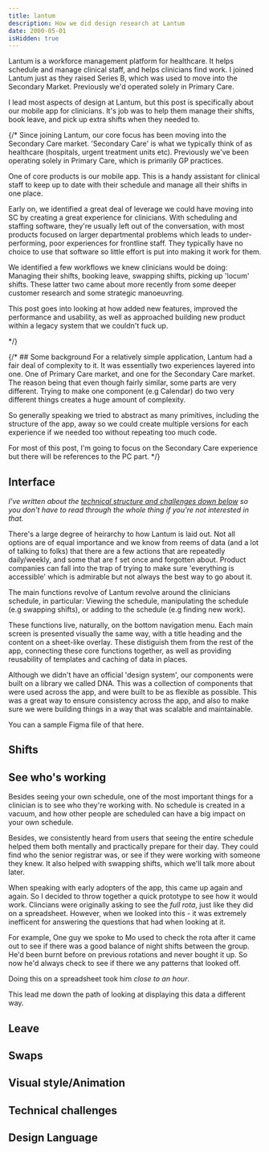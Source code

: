 ```yaml
---
title: lantum
description: How we did design research at Lantum
date: 2000-05-01
isHidden: true
---
```


Lantum is a workforce management platform for healthcare. It helps schedule and manage clinical staff, and helps clinicians find work. I joined Lantum just as they raised Series B, which was used to move into the Secondary Market. Previously we'd operated solely in Primary Care.

I lead most aspects of design at Lantum, but this post is specifically about our mobile app for clinicians. It's job was to help them manage their shifts, book leave, and pick up extra shifts when they needed to.

{/* 
Since joining Lantum, our core focus has been moving into the Secondary Care market. 'Secondary Care' is what we typically think of as healthcare (hospitals, urgent treatment units etc). Previously we've been operating solely in Primary Care, which is primarily GP practices.  

One of core products is our mobile app. This is a handy assistant for clinical staff to keep up to date with their schedule and manage all their shifts in one place. 

Early on, we identified a great deal of leverage we could have moving into SC by creating a great experience for clinicians. With scheduling and staffing software, they're usually left out of the conversation, with most products focused on larger departmental problems which leads to under-performing, poor experiences for frontline staff. They typically have no choice to use that software so little effort is put into making it work for them.

We identified a few workflows we knew clinicians would be doing: Managing their shifts, booking leave, swapping shifts, picking up 'locum' shifts. These latter two came about more recently from some deeper customer research and some strategic manoeuvring.

This post goes into looking at how added new features, improved the performance and usability, as well as approached building new product within a legacy system that we couldn't fuck up. 

*/}

{/* ## Some background
For a relatively simple application, Lantum had a fair deal of complexity to it. It was essentially two experiences layered into one. One of Primary Care market, and one for the Secondary Care market.
The reason being that even though fairly similar, some parts are very different. Trying to make one component (e.g Calendar) do two very different things creates a huge amount of complexity.

So generally speaking we tried to abstract as many primitives, including the structure of the app, away so we could create multiple versions for each experience if we needed too without repeating too much code.

For most of this post, I'm going to focus on the Secondary Care experience but there will be references to the PC part. */}

## Interface
*I've written about the [technical structure and challenges down below](#technical-challenges) so you don't have to read through the whole thing if you're not interested in that.*

There's a large degree of heirarchy to how Lantum is laid out. Not all options are of equal importance and we know from reems of data (and a lot of talking to folks) that there are a few actions that are repeatedly daily/weekly, and some that are f
set once and forgotten about. Product companies can fall into the trap of trying to make sure 'everything is accessible' which is admirable but not always the best way to go about it.

The main functions revolve of Lantum revolve around the clinicians schedule, in particular: Viewing the schedule, manipulating the schedule (e.g swapping shifts), or adding to the schedule (e.g finding new work).

These functions live, naturally, on the bottom navigation menu. Each main screen is presented visually the same way, with a title heading and the content on a sheet-like overlay. 
These distiguish them from the rest of the app, connecting these core functions together, as well as providing reusability of templates and caching of data in places.

Although we didn't have an official 'design system', our components were built on a library we called DNA. 
This was a collection of components that were used across the app, and were built to be as flexible as possible. This was a great way to ensure consistency across the app, and also to make sure we were building things in a way that was scalable and maintainable.

You can a sample Figma file of that here.

## Shifts

## See who's working
Besides seeing your own schedule, one of the most important things for a clinician is to see who they're working with. 
No schedule is created in a vacuum, and how other people are scheduled can have a big impact on your own schedule. 

Besides, we consistently heard from users that seeing the entire schedule helped them both mentally and practically prepare for their day. They could find who the senior registrar was, or see if they were working with someone they knew. 
It also helped with swapping shifts, which we'll talk more about later.

When speaking with early adopters of the app, this came up again and again. So I decided to throw together a quick prototype to see how it would work.
Clincians were originally asking to see the *full rota*, just like they did on a spreadsheet. However, when we looked into this - it was extremely inefficent for answering the questions that had when looking at it.

For example, One guy we spoke to Mo used to check the rota after it came out to see if there was a good balance of night shifts between the group. He'd been burnt before on previous rotations and never bought it up. 
So now he'd always check to see if there we any patterns that looked off.

Doing this on a spreadsheet took him *close to an hour*. 

This lead me down the path of looking at displaying this data a different way.

## Leave 

## Swaps

## Visual style/Animation

## Technical challenges

## Design Language